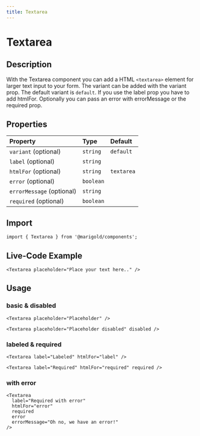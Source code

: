 ```yaml
---
title: Textarea
---
```


# Textarea

## Description

With the Textarea component you can add a HTML `<textarea>` element for larger text input to your form.
The variant can be added with the variant prop. The default variant is `default`.
If you use the label prop you have to add htmlFor. Optionally you can pass an error with errorMessage or the required prop.

## Properties

| Property                  | Type      | Default    |
| :------------------------ | :-------- | :--------- |
| `variant` (optional)      | `string`  | `default`  |
| `label` (optional)        | `string`  |            |
| `htmlFor` (optional)      | `string`  | `textarea` |
| `error` (optional)        | `boolean` |            |
| `errorMessage` (optional) | `string`  |            |
| `required` (optional)     | `boolean` |            |

## Import

```tsx code
import { Textarea } from '@marigold/components';
```

## Live-Code Example

```tsx live
<Textarea placeholder="Place your text here.." />
```

## Usage

### basic & disabled

```tsx
<Textarea placeholder="Placeholder" />
```

```tsx
<Textarea placeholder="Placeholder disabled" disabled />
```

### labeled & required

```tsx
<Textarea label="Labeled" htmlFor="label" />
```

```tsx
<Textarea label="Required" htmlFor="required" required />
```

### with error

```tsx
<Textarea
  label="Required with error"
  htmlFor="error"
  required
  error
  errorMessage="Oh no, we have an error!"
/>
```
